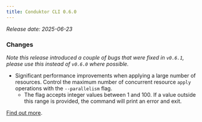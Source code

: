 ```yaml
---
title: Conduktor CLI 0.6.0
---
```


*Release date: 2025-06-23*

### Changes

*Note this release introduced a couple of bugs that were fixed in `v0.6.1`, please use this instead of `v0.6.0` where possible.*

- Significant performance improvements when applying a large number of resources. Control the maximum number of concurrent resource `apply` operations with the `--parallelism` flag.
  - The flag accepts integer values between 1 and 100. If a value outside this range is provided, the command will print an error and exit.

[Find out more](https://github.com/conduktor/ctl/releases/tag/v0.6.0).
